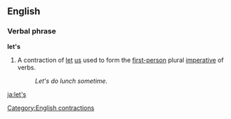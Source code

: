 ==English==
===Verbal phrase===
'''let's'''

#A contraction of [[let]] [[us]] used to form the [[first-person]] plural [[imperative]] of verbs.
#:''Let's do lunch sometime.''

<!--why is "let's go" any different from any other imperative of the form "let's ..."?
====Derived terms====
*[[let's go]]
-->

[[Category:English contractions]]

[[ja:let's]]